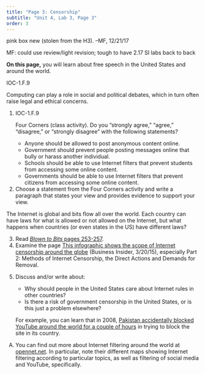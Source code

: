 ```yaml
---
title: "Page 3: Censorship"
subtitle: "Unit 4, Lab 3, Page 3"
order: 3
---
```


::: todo
<p>pink box new (stolen from the H3). --MF, 12/21/17</p>

<p>MF: could use review/light revision; tough to have 2.17 SI labs back
to back</p>
:::

::: learn
<p><strong>On this page,</strong> you will learn about free speech in
the United States and around the world.</p>
:::

::: ap-standard
IOC-1.F.9
:::

<p>Computing can play a role in social and political debates, which in
turn often raise legal and ethical concerns.</p>

::: {#first .forYouToDo}
<ol>

<li>

::: ap-standard
IOC-1.F.9
:::

Four Corners (class activity). Do you "strongly agree," "agree,"
"disagree," or "strongly disagree" with the following statements?

<ul>

<li>Anyone should be allowed to post anonymous content online.</li>

<li>Government should prevent people posting messages online that bully
or harass another individual.</li>

<li>Schools should be able to use Internet filters that prevent students
from accessing some online content.</li>

<li>Governments should be able to use Internet filters that prevent
citizens from accessing some online content.</li>

</ul>

</li>

<li>Choose a statement from the Four Corners activity and write a
paragraph that states your view and provides evidence to support your
view.</li>

</ol>
:::

The Internet is global and bits flow all over the world. Each country
can have laws for what is allowed or not allowed on the Internet, but
what happens when countries (or even states in the US) have different
laws?

::: forYouToDo
<ol start="3">

<li>Read
<a href="http://www.bitsbook.com/wp-content/uploads/2008/12/B2B_3.pdf#page=271" target="_blank" title="Blown to Bits: Digital Protection, Digital Censorship—and Self-Censorship"><em>Blown
to Bits</em> pages 253-257</a>.</li>

<li>Examine the page
<a href="http://www.businessinsider.com/infographic-shows-internet-censorship-around-world-2015-3" target="_blank" title="This infographic shows the scope of internet censorship around the globe (Business Insider)">This
infographic shows the scope of Internet censorship around the globe</a>
(Business Insider, 3/20/15), especially Part 2: Methods of Internet
Censorship, the Direct Actions and Demands for Removal.</li>

<li>

Discuss and/or write about:

<ul>

<li>Why should people in the United States care about Internet rules in
other countries?</li>

<li>Is there a risk of government censorship in the United States, or is
this just a problem elsewhere?</li>

</ul>

</li>

</ol>
:::

::: takeItFurther
<ol type="A">

::: sidenoteBig
For example, you can learn that in 2008,
<a href="https://opennet.net/blog/2008/02/pakistan%E2%80%99s-internet-has-a-bad-weekend" target="_blank" title="Pakistan’s Internet has a bad weekend (OpenNet Initiative)">Pakistan
accidentally blocked YouTube around the world for a couple of hours</a>
in trying to block the site in its country.
:::

<li>You can find out more about Internet filtering around the world at
<a href="https://opennet.net/" target="_blank" title="OpenNet Initiative">opennet.net</a>.
In particular, note their different maps showing Internet filtering
according to particular topics, as well as filtering of social media and
YouTube, specifically.</li>

```{=html}
<!--Dead link --MF, 7/7/17
<li>Research the Arab Spring movement and its connection to social media. Here are <a href="http://www.huffingtonpost.com/news/social-media-arab-spring/" target="_blank">some views reflecting on the power of social media</a> after the Arab Spring. </li>-->
```
</ol>
:::
